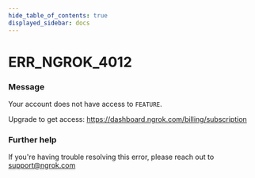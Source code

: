 ```yaml
---
hide_table_of_contents: true
displayed_sidebar: docs
---
```



# ERR_NGROK_4012

### Message

Your account does not have access to `FEATURE`.

Upgrade to get access: https://dashboard.ngrok.com/billing/subscription

<ErrorDetails error="err_ngrok_4012" />

### Further help

If you're having trouble resolving this error, please reach out to [support@ngrok.com](mailto:support@ngrok.com?subject=Help%20with%20ERR_NGROK_4012)
